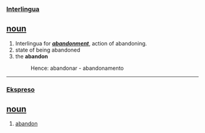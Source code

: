 === [[Interlingua]] ===
== [[noun]] ==
# Interlingua for ''' '' [[abandonment]] '' ''', action of abandoning. 
# state of being abandoned
# the '''abandon''' 
#:Hence: abandonar - abandonamento

----

=== [[Ekspreso]] ===
== [[noun]] ==
# [[abandon]]